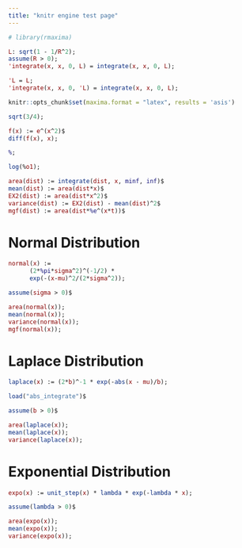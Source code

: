 ```yaml
---
title: "knitr engine test page"
---
```


```r
# library(rmaxima)
```


```maxima
L: sqrt(1 - 1/R^2);
assume(R > 0);
'integrate(x, x, 0, L) = integrate(x, x, 0, L);
```

```maxima
'L = L;
'integrate(x, x, 0, 'L) = integrate(x, x, 0, L);
```

```r
knitr::opts_chunk$set(maxima.format = "latex", results = 'asis')
```

```maxima
sqrt(3/4);
```

```maxima
f(x) := e^(x^2)$
diff(f(x), x);
```

```maxima
%;
```

```maxima
log(%o1);
```

```maxima
area(dist) := integrate(dist, x, minf, inf)$
mean(dist) := area(dist*x)$
EX2(dist) := area(dist*x^2)$
variance(dist) := EX2(dist) - mean(dist)^2$
mgf(dist) := area(dist*%e^(x*t))$
```

# Normal Distribution

```maxima
normal(x) := 
      (2*%pi*sigma^2)^(-1/2) * 
      exp(-(x-mu)^2/(2*sigma^2));

assume(sigma > 0)$

area(normal(x));
mean(normal(x));
variance(normal(x));
mgf(normal(x));
```

# Laplace Distribution

```maxima
laplace(x) := (2*b)^-1 * exp(-abs(x - mu)/b);

load("abs_integrate")$

assume(b > 0)$

area(laplace(x));
mean(laplace(x));
variance(laplace(x));
```

# Exponential Distribution

```maxima
expo(x) := unit_step(x) * lambda * exp(-lambda * x);

assume(lambda > 0)$

area(expo(x));
mean(expo(x));
variance(expo(x));
```
